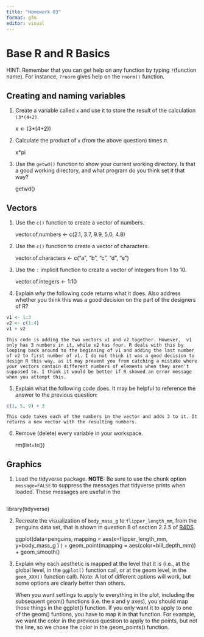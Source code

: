```yaml
---
title: "Homework 03"
format: gfm
editor: visual
---
```


# Base R and R Basics

HINT: Remember that you can get help on any function by typing `?`(function name). For instance, `?rnorm` gives help on the `rnorm()` function.

## Creating and naming variables

1.  Create a variable called `x` and use it to store the result of the calculation `(3*(4+2)`.

    x \<- (3\*(4+2))

2.  Calculate the product of `x` (from the above question) times π.

    x\*pi

3.  Use the `getwd()` function to show your current working directory. Is that a good working directory, and what program do you think set it that way?

    getwd()

## Vectors

1.  Use the `c()` function to create a vector of numbers.

    vector.of.numbers \<- c(2.1, 3.7, 9.9, 5,0, 4.8)

2.  Use the `c()` function to create a vector of characters.

    vector.of.characters \<- c("a", "b", "c", "d", "e")

3.  Use the `:` implicit function to create a vector of integers from 1 to 10.

    vector.of.integers \<- 1:10

4.  Explain *why* the following code returns what it does. Also address whether you think this was a good decision on the part of the designers of R?

```r
v1 <- 1:3
v2 <- c(1:4)
v1 + v2
```

```         
This code is adding the two vectors v1 and v2 together. However,  v1 only has 3 numbers in it, while v2 has four. R deals with this by looping back around to the beginning of v1 and adding the last number of v2 to first number of v1. I do not think it was a good decision to design R this way, as it may prevent you from catching a mistake where your vectors contain different numbers of elements when they aren't supposed to. I think it would be better if R showed an error message when you attempt this.
```

5.  Explain what the following code does. It may be helpful to reference the answer to the previous question:

```r
c(1, 5, 9) + 3
```

```         
This code takes each of the numbers in the vector and adds 3 to it. It returns a new vector with the resulting numbers.
```

6.  Remove (delete) every variable in your workspace.

    rm(list=ls())

## Graphics

1.  Load the tidyverse package. **NOTE:** Be sure to use the chunk option `message=FALSE` to suppress the messages that tidyverse prints when loaded. These messages are useful in the

```r

```

library(tidyverse)

2.  Recreate the visualization of `body_mass_g` to `flipper_length_mm`, from the penguins data set, that is shown in question 8 of section 2.2.5 of [R4DS](https://r4ds.hadley.nz/data-visualize).

    ggplot(data=penguins, mapping = aes(x=flipper_length_mm, y=body_mass_g ) ) + geom_point(mapping = aes(color=bill_depth_mm)) + geom_smooth()

3.  Explain why each aesthetic is mapped at the level that it is (i.e., at the global level, in the `ggplot()` function call, or at the geom level, in the `geom_XXX()` function call). Note: A lot of different options will work, but some options are clearly better than others.

    When you want settings to apply to everything in the plot, including the subsequent geom() functions (i.e. the x and y axes), you should map those things in the ggplot() function. If you only want it to apply to one of the geom() funtions, you have to map it in that function. For example, we want the color in the previous question to apply to the points, but not the line, so we chose the color in the geom_points() function.
